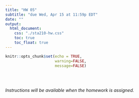 ```yaml
---
title: "HW 05"
subtitle: "due Wed, Apr 15 at 11:59p EDT"
date: ""
output: 
  html_document:
    css: "./sta210-hw.css"
    toc: true
    toc_float: true
---
```


```r
knitr::opts_chunk$set(echo = TRUE,
                      warning=FALSE,
                      message=FALSE)
```
<br><br>

*Instructions will be available when the homework is assigned.*

<!--
# Getting Started

- Go to the sta210-fa19 organization on GitHub ([https://github.com/sta210-fa19](https://github.com/sta210-fa19)). Click on the repo with the prefix **hw-05**. It contains the starter documents you need to complete the lab.
- Clone the repo in RStudio Cloud
- Configure git using the `use_git_config()` function. You can also cache your password.


## Packages 

Fill in the packages you need to complete the assignment in your R Markdown document. 

```r
library(tidyverse)
library(knitr)
library(broom)
```


# Questions

## Part 1: Computations & Concepts

The *Computations & Concepts* section of homework contains short answer questions about the concepts discussed in class. Some of these questions may also require short chunks of code to produce the output needed to answer the question. Answers should be written in complete sentences. (The exercises in this section are from *Broadening Your Statistical Horizons.*)

1. In an article by  Roskes et. al. 2011, the authors report on the success rate of penalty kicks that were on-target, so that either the keeper saved the shot or the shot scored, for FIFA World Cup shootouts between 1982 and 2010. They found that 18 out of 20 shots were scored when the goalkeeper’s team was behind, 71 out of 90 shots were scored when the game was tied, and 55 out of 75 shots were scored with the goalkeeper’s team ahead.

    - Calculate the odds of a successful penalty kick for games in which the goalkeeper’s team was (i) behind, (ii) tied, or (iii) ahead.

    - Calculate the odds ratios for successful penalty kicks for (i) behind versus tied, and (ii) tied versus ahead.

2. Below is an abstract for the paper *Day Care Centers and Respiratory Health* (Nafstad et al. 1999). Interpret the odds ratios (in bold) in the context of the research study. 

    > Objective. To estimate the effects of the type of day care on respiratory health in preschool children.

    > Methods. A population-based cross-sectional study of Oslo children born in 1992 was conducted at the end of 1996. A self-administered questionnaire inquired about day care arrangements, environmental conditions, and family characteristics (n = 3853; response rate, 79%).

    > Results. In a logistic regression controlling for confounding, children in day care centers had more often nightly cough (**adjusted odds ratio, 1.89; 95% confidence interval 1.34-2.67**), and blocked or runny nose without common cold (**1.55; 1.07-1.61**) during the past 12 months compared with children in home care…

3. An article in the *Journal of Animal Ecology* by Bishop (1972) investigated whether moths provide evidence of "survival of the fittest" with their camouflage traits. Researchers glued equal numbers of light and dark morph moths in lifelike positions on tree trunks at 7 locations from 0 to 51.2 km from Liverpool. They then recorded the numbers of moths removed after 24 hours, presumably by predators. The hypothesis was that, since tree trunks near Liverpool were blackened by pollution, light morph moths would be more likely to be removed near Liverpool. The following variables are used in this analysis: 

    - `morph` = light or dark
    - `distance` = kilometers from Liverpool
    - `placed` = number of moths of a specific morph glued to trees at that location
    - `removed` = number of moths of a specific morph removed after 24 hours
    - `log_odds_removed` = log odds of being removed

The model with `log_odds_removed` as the response and `distance`, `morph`, and their interaction as the explanatory variables is shown below. 

```r
moth <- read_csv("data/moth.csv")
moth <- mutate(moth, notremoved = PLACED - REMOVED, 
               log_odds_removed = log(REMOVED / notremoved),
               prop_removed = REMOVED / PLACED, 
               dark = ifelse(MORPH=="dark",1,0), 
               distance = DISTANCE, 
               morph = MORPH)
```

```r
model1 <- lm(log_odds_removed ~ distance + morph + distance * morph, data = moth)
kable(tidy(model1, conf.int = TRUE),format = "markdown", digits = 3)
```

Interpret all the coefficients in the model (including the intercept) in terms of the **log odds** of being removed. 

4. Using the model in Question 3, interpret all the coefficients in the model (including the intercept) in terms of the **odds** of being removed. 

5. Use the model in Question 3 to calculate the predicted odds of being removed for a dark moth that is glued to the trunk of a tree that is 7.2 km from Liverpool. 

6. Use the model in Question 3 to calculate the predicted probability of being removed for a light moth that is glued to the trunk of a tree that is 41.5 km from Liverpool. 


## Part 2: Data Analysis

The *Data Analysis* section of homework contains open-ended data analysis questions. Your response should be neatly organized and read as a complete narrative. This means that in addition to addressing the question there should also be exploratory data analysis and an analysis of the model assumptions. In short, these questions should be treated as "mini-projects". (The dataset used in this section is from *Broadening Your Statistical Horizons.*)

7. The dataset `mn08.csv` has the results from the 2008 United States Presidential election for each county in Minnesota. Note that the data only includes results for the two major candidates: Democrat Barack Obama and Republican John McCain. It also contains some county-level characteristics. The following variables are in the data: 


 - `County` = county name
 - `Obama` = total votes for Obama
 - `McCain` = total votes for McCain
 - `pct_Obama` = percent of votes for Obama
 - `pct_rural` = percent of county who live in a rural setting
 - `medHHinc` = median household income
 - `unemp_rate` = unemployment rate
 - `pct_poverty` = percent living below the poverty line
 - `medAge2007` = median age in 2007
 - `medAge2000` = median age in 2000
 - `Gini_Index` = measure of income disparity in a county
 - `pct_native` = percent of native born residents

The objective of this analysis is to build a model to predict whether or not Obama would win the county in Minnesota.

Click [here](https://www2.stat.duke.edu/courses/Fall19/sta210.001/hw/data/mn08.csv) to download the data. Upload the data into the `data` folder in your RStudio Cloud project. 


- Don't forget to include exploratory data analysis of the univariate and bivariate relationships between the variables.
- Create a new variable `obama_win` that gets value "1" if Obama won the majority of the vote, and "0"" otherwise. This will be the response variable for your model.
- Use backward selection to help choose a final model that can be used to predict whether Obama would win the county. Output the final model selected and the appropriate model summary statistics. *Note: The model selected by backward selection may not be the final model. Consider all aspects of model selection and make any adjustments as necessary.* 
- In addition to the statistics associated with model selection, be sure to include an analysis of the model assumptions and model diagnostics.
- Suppose the 2020 Democratic candidate wants to use your model to strategize how to spend their campaign resources. (*For the purposes of this exercise, we'll assume a model using data from the 2008 election can still provide useful information for the 2020 election.*) They want to allocate their resources such that they're spending a lot of time and money in counties they're likely to win and less time and money in counties they're less likely to win.  Use the ROC curve to select a threshold that the candidate can use to strategize. In other words, the candidate will allocate little to no resources to counties with predicted probabilities below the threshold. 

    In your response, be sure to display the ROC curve with at least five cut-off points displayed, state your selected threshold, and briefly explain your reason for selecting the threshold.


# Grading

| **Total** | **80** |
|-------------------------------------------------------------|:--:|
| Questions 1 - 6 | 40 |
| Question 7 | 30 |
| Documents complete and neatly organized (Markdown and knitted documents) | 5 |
| Answers written in complete sentences | 3 |
| Regular and informative commit messages | 2 |


# Acknowledgement

The questions from this assignment are modified from exercises in Chapter 6 of  [*Broadening Your Statistical Horizons*](https://bookdown.org/roback/bookdown-bysh/).

# References

- Roskes, Marieke, Daniel Sligte, Shaul Shalvi, and Carsten K. W. De Dreu. 2011. “The Right Side? Under Time Pressure, Approach Motivation Leads to Right-Oriented Bias.” *Psychology Science*, 22 (11): 1403–7. doi:10.1177/0956797611418677.

- Nafstad, Per, Jorgen A. Hagen, Leif Oie, Per Magnus, and Jouni J. K. Jaakkola. 1999. “Day Care Centers and Respiratory Health.” *Pediatrics*, 103 (4): 753–58. http://pediatrics.aappublications.org/content/103/4/753.

- “NBA Enhanced Box Scores and Standings.” 2018. Accessed August 1. https://www.kaggle.com/pablote/nba-enhanced-stats.

-->
